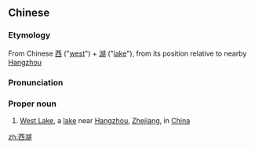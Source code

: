 ==Chinese==
{{zh-forms}}
{{wikipedia|West Lake}}

===Etymology===
From Chinese [[西]] ("[[west]]") + [[湖]] ("[[lake]]"), from its position relative to nearby [[Hangzhou]]

===Pronunciation===
{{zh-pron
|m=Xīhú
|cat=pn
}}

===Proper noun===
{{zh-proper noun}}

# [[West Lake]], a [[lake]] near [[Hangzhou]], [[Zhejiang]], in [[China]]

[[zh:西湖]]